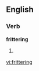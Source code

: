 ==English==

===Verb===
'''frittering'''

# {{present participle of|[[fritter]]}}

[[vi:frittering]]